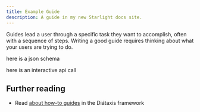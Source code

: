 ```yaml
---
title: Example Guide
description: A guide in my new Starlight docs site.
---
```


Guides lead a user through a specific task they want to accomplish, often with a sequence of steps.
Writing a good guide requires thinking about what your users are trying to do.



here is a json schema


<PdtfJsonSchemaViewer client:only="react"
    name="User Schema"
    schema={userSchema}
    expanded={false}
    hideTopBar={false}
    emptyText="No schema defined"
    defaultExpandedDepth={0}
/>

here is an interactive api call
<br/>
<PdtfTryIt client:load/>

## Further reading

- Read [about how-to guides](https://diataxis.fr/how-to-guides/) in the Diátaxis framework
